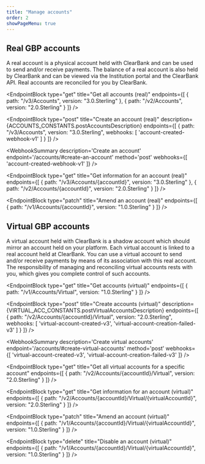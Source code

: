 ```yaml
---
title: "Manage accounts"
order: 2
showPageMenu: true
---
```




## Real GBP accounts

A real account is a physical account held with ClearBank and can be used to send and/or receive payments.
The balance of a real account is also held by ClearBank and can be viewed via the Institution portal and the ClearBank API. Real accounts are reconciled for you by ClearBank.

<EndpointBlock
  type="get"
  title="Get all accounts (real)"
  endpoints={[
    {
      path: "/v3/Accounts",
      version: "3.0.Sterling"
    },
    {
      path: "/v2/Accounts",
      version: "2.0.Sterling"
    }
  ]}
/>

<EndpointBlock
  type="post"
  title="Create an account (real)"
  description={ACCOUNTS_CONSTANTS.postAccountsDescription}
  endpoints={[
    {
      path: "/v3/Accounts",
      version: "3.0.Sterling",
      webhooks: [
        'account-created-webhook-v1'
      ]
    }
  ]}
/>

<WebhookSummary
  description='Create an account'
  endpoint='/accounts/#create-an-account'
  method='post'
  webhooks={[
    'account-created-webhook-v1'
  ]}
/>
<WebhookPlaceholder render='account-created-webhook-v1' />


<EndpointBlock
  type="get"
  title="Get information for an account (real)"
  endpoints={[
    {
      path: "/v3/Accounts/{accountId}",
      version: "3.0.Sterling"
    },
    {
      path: "/v2/Accounts/{accountId}",
      version: "2.0.Sterling"
    }
  ]}
/>

<EndpointBlock
  type="patch"
  title="Amend an account (real)"
  endpoints={[
    {
      path: "/v1/Accounts/{accountId}",
      version: "1.0.Sterling"
    }
  ]}
/>

## Virtual GBP accounts

A virtual account held with ClearBank is a shadow account which should mirror an account held on your platform.
Each virtual account is linked to a real account held at ClearBank. You can use a virtual account to send and/or receive payments by means of its association with this real account.
The responsibility of managing and reconciling virtual accounts rests with you, which gives you complete control of such accounts.

<EndpointBlock
  type="get"
  title="Get accounts (virtual)"
  endpoints={[
    {
      path: "/v1/Accounts/Virtual",
      version: "1.0.Sterling"
    }
  ]}
/>

<EndpointBlock
  type="post"
  title="Create accounts (virtual)"
  description={VIRTUAL_ACC_CONSTANTS.postVirtualAccountsDescription}
  endpoints={[
    {
      path: "/v2/Accounts/{accountId}/Virtual",
      version: "2.0.Sterling",
      webhooks: [
        'virtual-account-created-v3',
        'virtual-account-creation-failed-v3'
      ]
    }
  ]}
/>

<WebhookSummary
  description='Create virtual accounts'
  endpoint='/accounts/#create-virtual-accounts'
  method='post'
  webhooks={[
    'virtual-account-created-v3',
    'virtual-account-creation-failed-v3'
  ]}
/>
<WebhookPlaceholder render='virtual-account-created-v3' />
<WebhookPlaceholder render='virtual-account-creation-failed-v3' />


<EndpointBlock
  type="get"
  title="Get all virtual accounts for a specific account"
  endpoints={[
    {
      path: "/v2/Accounts/{accountId}/Virtual",
      version: "2.0.Sterling"
    }
  ]}
/>

<EndpointBlock
  type="get"
  title="Get information for an account (virtual)"
  endpoints={[
    {
      path: "/v2/Accounts/{accountId}/Virtual/{virtualAccountId}",
      version: "2.0.Sterling"
    }
  ]}
/>

<EndpointBlock
  type="patch"
  title="Amend an account (virtual)"
  endpoints={[
    {
      path: "/v1/Accounts/{accountId}/Virtual/{virtualAccountId}",
      version: "1.0.Sterling"
    }
  ]}
/>

<EndpointBlock
  type="delete"
  title="Disable an account (virtual)"
  endpoints={[
    {
      path: "/v1/Accounts/{accountId}/Virtual/{virtualAccountId}",
      version: "1.0.Sterling"
    }
  ]}
/>

